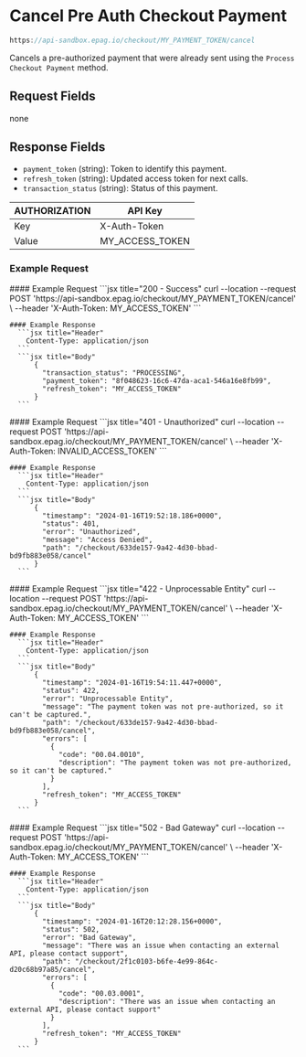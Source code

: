
# Cancel Pre Auth Checkout Payment

```jsx
https://api-sandbox.epag.io/checkout/MY_PAYMENT_TOKEN/cancel
```

Cancels a pre-authorized payment that were already sent using the `Process Checkout Payment` method.

## Request Fields

none

## Response Fields

- `payment_token` (string): Token to identify this payment.
- `refresh_token` (string): Updated access token for next calls.
- `transaction_status` (string): Status of this payment.

| AUTHORIZATION | API Key         | 
| ------------- | --------------- |
| Key           | X-Auth-Token    |
| Value         | MY_ACCESS_TOKEN |

### Example Request

<Tabs>
  <TabItem value="success" label="200 - Success">
    #### Example Request
      ```jsx title="200 - Success"
          curl --location --request POST 'https://api-sandbox.epag.io/checkout/MY_PAYMENT_TOKEN/cancel' \
          --header 'X-Auth-Token: MY_ACCESS_TOKEN'
      ```

    #### Example Response
      ```jsx title="Header"
        Content-Type: application/json
      ```  
      ```jsx title="Body"
          {
            "transaction_status": "PROCESSING",
            "payment_token": "8f048623-16c6-47da-aca1-546a16e8fb99",
            "refresh_token": "MY_ACCESS_TOKEN"
          }
      ```
  </TabItem>
  <TabItem value="unauthorized" label="401 - Unauthorized">
    #### Example Request
      ```jsx title="401 - Unauthorized"
          curl --location --request POST 'https://api-sandbox.epag.io/checkout/MY_PAYMENT_TOKEN/cancel' \
          --header 'X-Auth-Token: INVALID_ACCESS_TOKEN'
      ```

    #### Example Response
      ```jsx title="Header"
        Content-Type: application/json
      ```  
      ```jsx title="Body"
          {
            "timestamp": "2024-01-16T19:52:18.186+0000",
            "status": 401,
            "error": "Unauthorized",
            "message": "Access Denied",
            "path": "/checkout/633de157-9a42-4d30-bbad-bd9fb883e058/cancel"
          }
      ```
  </TabItem>
  <TabItem value="unprocessable-entity" label="422 - Unprocessable Entity">
    #### Example Request
      ```jsx title="422 - Unprocessable Entity"
          curl --location --request POST 'https://api-sandbox.epag.io/checkout/MY_PAYMENT_TOKEN/cancel' \
          --header 'X-Auth-Token: MY_ACCESS_TOKEN'
      ```

    #### Example Response
      ```jsx title="Header"
        Content-Type: application/json
      ```  
      ```jsx title="Body"
          {
            "timestamp": "2024-01-16T19:54:11.447+0000",
            "status": 422,
            "error": "Unprocessable Entity",
            "message": "The payment token was not pre-authorized, so it can't be captured.",
            "path": "/checkout/633de157-9a42-4d30-bbad-bd9fb883e058/cancel",
            "errors": [
              {
                "code": "00.04.0010",
                "description": "The payment token was not pre-authorized, so it can't be captured."
              }
            ],
            "refresh_token": "MY_ACCESS_TOKEN"
          }
      ```
  </TabItem>
  <TabItem value="bad-gateway" label="502 - Bad Gateway">
    #### Example Request
      ```jsx title="502 - Bad Gateway"
          curl --location --request POST 'https://api-sandbox.epag.io/checkout/MY_PAYMENT_TOKEN/cancel' \
          --header 'X-Auth-Token: MY_ACCESS_TOKEN'
      ```

    #### Example Response
      ```jsx title="Header"
        Content-Type: application/json
      ```  
      ```jsx title="Body"
          {
            "timestamp": "2024-01-16T20:12:28.156+0000",
            "status": 502,
            "error": "Bad Gateway",
            "message": "There was an issue when contacting an external API, please contact support",
            "path": "/checkout/2f1c0103-b6fe-4e99-864c-d20c68b97a85/cancel",
            "errors": [
              {
                "code": "00.03.0001",
                "description": "There was an issue when contacting an external API, please contact support"
              }
            ],
            "refresh_token": "MY_ACCESS_TOKEN"
          }
      ```
  </TabItem>
</Tabs>